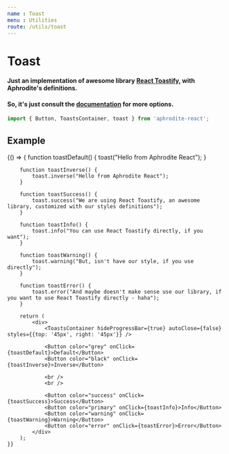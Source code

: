 ```yaml
---
name : Toast
menu : Utilities
route: /utils/toast
---
```



# Toast
#### Just an implementation of awesome library [**React Toastify**](https://github.com/fkhadra/react-toastify), with Aphrodite's definitions.
#### So, it's just consult the [documentation](https://github.com/fkhadra/react-toastify) for more options.
```jsx
import { Button, ToastsContainer, toast } from 'aphrodite-react';
```

## Example
<Playground>
    {() => {
        function toastDefault() {
            toast("Hello from Aphrodite React");
        }

        function toastInverse() {
            toast.inverse("Hello from Aphrodite React");
        }

        function toastSuccess() {
            toast.success("We are using React Toastify, an awesome library, customized with our styles definitions");
        }

        function toastInfo() {
            toast.info("You can use React Toastify directly, if you want");
        }

        function toastWarning() {
            toast.warning("But, isn't have our style, if you use directly");
        }

        function toastError() {
            toast.error("And maybe doesn't make sense use our library, if you want to use React Toastify directly - haha");
        }

        return (
            <div>
                <ToastsContainer hideProgressBar={true} autoClose={false} styles={{top: '45px', right: '45px'}} />

                <Button color="grey" onClick={toastDefault}>Default</Button>
                <Button color="black" onClick={toastInverse}>Inverse</Button>

                <br />
                <br />

                <Button color="success" onClick={toastSuccess}>Success</Button>
                <Button color="primary" onClick={toastInfo}>Info</Button>
                <Button color="warning" onClick={toastWarning}>Warning</Button>
                <Button color="error" onClick={toastError}>Error</Button>
            </div>
        );
    }}
</Playground>
